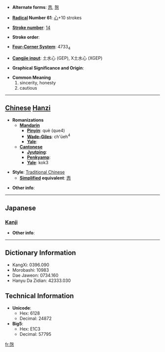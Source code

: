 * '''Alternate forms''': [[悫]], [[慤]]

* '''[[Wiktionary:Chinese radical index| Radical]] Number 61''': [[Wiktionary:Chinese radical index 心|心]]+10 strokes

* '''[[Wiktionary:Chinese total strokes index|Stroke number]]''': [[Wiktionary:Chinese total strokes index 14|14]]

* '''Stroke order''': 

* '''[[Wiktionary:Chinese four corner index|Four-Corner System]]''': 4733<sub>4</sub>

* '''[[Wiktionary:Chinese Cangjie index|Cangjie input]]''': 土水心 (GEP), X土水心 (XGEP)

* '''Graphical Significance and Origin''': 

* '''Common Meaning'''
*#sincerity, honesty
*# cautious


----

== [[Chinese]] [[Hanzi]] ==

* '''Romanizations'''
** '''[[Mandarin]]'''
*** '''[[Pinyin]]''': què (que4)
*** '''[[Wade-Giles]]''': ch'üeh<sup>4</sup>
*** '''[[Yale]]''': 
** '''[[Cantonese]]'''
*** '''[[Jyutping]]''':
*** '''[[Penkyamp]]''': 
*** '''[[Yale]]''': kok3

* '''Style''': [[Traditional Chinese]] 
** '''[[Simplified Chinese|Simplified]] equivalent''': [[悫]]

* '''Other info''': 

----

==Japanese==
===[[Kanji]]===
{{kanji|on readings=[[かく]] (kaku)|kun readings=[[つつしむ]] (tsutsushimu)}}

* '''Other info''':  

----

== Dictionary Information ==

* KangXi: 0396.090
* Morobashi: 10983
* Dae Jaweon: 0734.160
* Hanyu Da Zidian: 42333.030

== Technical Information ==

* '''Unicode''':
** Hex: 6128
** Decimal: 24872
* '''Big5''':
** Hex: E1C3
** Decimal: 57795

[[fr:愨]]